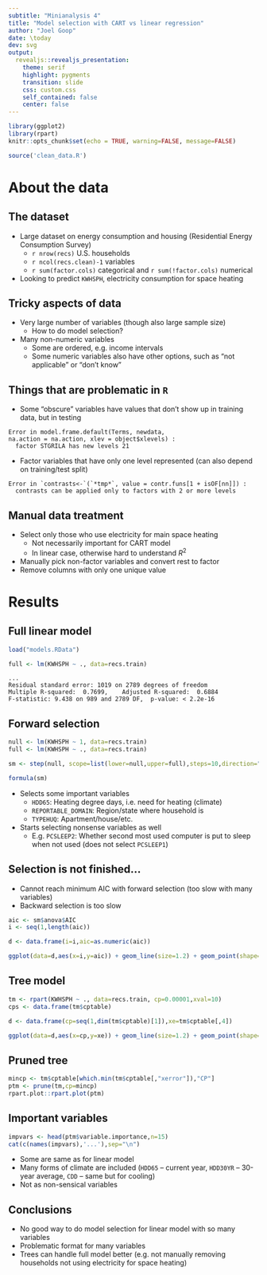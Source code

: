 ```yaml
---
subtitle: "Minianalysis 4"
title: "Model selection with CART vs linear regression"
author: "Joel Goop"
date: \today
dev: svg
output:
  revealjs::revealjs_presentation:
    theme: serif
    highlight: pygments
    transition: slide
    css: custom.css
    self_contained: false
    center: false
---
```

```r
library(ggplot2)
library(rpart)
knitr::opts_chunk$set(echo = TRUE, warning=FALSE, message=FALSE)

source('clean_data.R')
```

# About the data

## The dataset

- Large dataset on energy consumption and housing (Residential Energy Consumption Survey)
    - `r nrow(recs)` U.S. households
    - `r ncol(recs.clean)-1` variables
    - `r sum(factor.cols)` categorical and `r sum(!factor.cols)` numerical
- Looking to predict `KWHSPH`, electricity consumption for space heating


    
## Tricky aspects of data

- Very large number of variables (though also large sample size)
    - How to do model selection?
- Many non-numeric variables
    - Some are ordered, e.g. income intervals
    - Some numeric variables also have other options, such as "not applicable" or "don't know"
    
## Things that are problematic in `R`

- Some "obscure" variables have values that don't show up in training data, but in testing
<div style="color:red">
```
Error in model.frame.default(Terms, newdata, 
na.action = na.action, xlev = object$xlevels) : 
  factor STGRILA has new levels 21
```
</div>
- Factor variables that have only one level represented (can also depend on training/test split)
<div style="color:red">
```
Error in `contrasts<-`(`*tmp*`, value = contr.funs[1 + isOF[nn]]) : 
  contrasts can be applied only to factors with 2 or more levels
```
</div>
    
## Manual data treatment

- Select only those who use electricity for main space heating 
    - Not necessarily important for CART model
    - In linear case, otherwise hard to understand $R^2$
- Manually pick non-factor variables and convert rest to factor
- Remove columns with only one unique value
    
# Results

## Full linear model

```r
load("models.RData")
```

```r
full <- lm(KWHSPH ~ ., data=recs.train)
```

```
...
Residual standard error: 1019 on 2789 degrees of freedom
Multiple R-squared:  0.7699,	Adjusted R-squared:  0.6884 
F-statistic: 9.438 on 989 and 2789 DF,  p-value: < 2.2e-16
```

## Forward selection

```r
null <- lm(KWHSPH ~ 1, data=recs.train)
full <- lm(KWHSPH ~ ., data=recs.train)

sm <- step(null, scope=list(lower=null,upper=full),steps=10,direction="forward")
```

```r
formula(sm)
```

- Selects some important variables
    - `HDD65`: Heating degree days, i.e. need for heating (climate)
    - `REPORTABLE_DOMAIN`: Region/state where household is
    - `TYPEHUQ`: Apartment/house/etc.
- Starts selecting nonsense variables as well
    - E.g. `PCSLEEP2`: Whether second most used computer is put to sleep when not used (does not select `PCSLEEP1`)

## Selection is not finished...

- Cannot reach minimum AIC with forward selection (too slow with many variables)
- Backward selection is too slow

```r
aic <- sm$anova$AIC
i <- seq(1,length(aic))

d <- data.frame(i=i,aic=as.numeric(aic))

ggplot(data=d,aes(x=i,y=aic)) + geom_line(size=1.2) + geom_point(shape=21,fill="white",stroke=1.2,size=3) + labs(x="Step",y="AIC")
```

## Tree model

```r
tm <- rpart(KWHSPH ~ ., data=recs.train, cp=0.00001,xval=10)
cps <- data.frame(tm$cptable)
```

```r
d <- data.frame(cp=seq(1,dim(tm$cptable)[1]),xe=tm$cptable[,4])

ggplot(data=d,aes(x=cp,y=xe)) + geom_line(size=1.2) + geom_point(shape=21,fill="white",stroke=1.2,size=3) + labs(x="Split",y="X-error")
```

## Pruned tree

```r
mincp <- tm$cptable[which.min(tm$cptable[,"xerror"]),"CP"]
ptm <- prune(tm,cp=mincp)
rpart.plot::rpart.plot(ptm)
```


## Important variables

```r
impvars <- head(ptm$variable.importance,n=15)
cat(c(names(impvars),'...'),sep="\n")
```

- Some are same as for linear model
- Many forms of climate are included (`HDD65` -- current year, `HDD30YR` -- 30-year average, `CDD` -- same but for cooling)
- Not as non-sensical variables


## Conclusions

- No good way to do model selection for linear model with so many variables
- Problematic format for many variables
- Trees can handle full model better (e.g. not manually removing households not using electricity for space heating)

